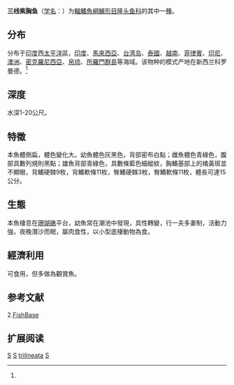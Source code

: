 {{Speciesbox 
| genus = Stethojulis
| species = trilineata
| status = LC
| status_system = IUCN3.1
| image = Stethojulis trilineata.jpg
| authority = Bloch et Schneider, 1801<ref name='id7764'>{{cite web| url =http://www.bioinfo.cn/db05/BjdwSpecies.php?action=view&id=7764| title =三线紫胸鱼| work =中国动物物种编目数据库| publisher =中国科学院微生物研究所| author =中国科学院动物研究所| accessdate =2009-04-16| deadurl =yes| archiveurl =https://web.archive.org/web/20160305035710/http://www.bioinfo.cn/db05/BjdwSpecies.php?action=view&id=7764| archivedate =2016-03-05}}</ref>
| synonyms = *''Halichoeres sebae''<br /><small>Kner, 1860</small>
*''Halichoeres trilineata''<br /><small>Bloch & Schneider, 1801</small>
*''Julis phekadopleura''<br /><small>Bleeker, 1849</small>
*''Julis sebanus''<br /><small>Valenciennes, 1839</small>
*''Labrus trilineatus''<br /><small>Bloch & Schneider, 1801</small>
*''Stethojulis filholi''<br /><small>Sauvage, 1880</small>
*''Stethojulis phekadoleura''<br /><small>Bleeker, 1849</small>
*''Stethojulis phekadopleura''<br /><small>Bleeker, 1849</small>
}}

'''三线紫胸鱼'''（[[学名|学名]]：{{lang|la|''Stethojulis trilineata''}}）为[[輻鰭魚綱|輻鰭魚綱]][[鱸形目|鱸形目]][[隆头鱼科|隆头鱼科]]的其中一[[種|種]]。

==分布==
分布于[[印度|印度]]西[[太平洋|太平洋]]區，[[印度|印度]]、[[馬來西亞|馬來西亞]]、[[台湾岛|台湾岛]]、[[泰國|泰國]]、[[越南|越南]]、[[菲律賓|菲律賓]]、[[印尼|印尼]]、[[澳洲|澳洲]]、[[密克羅尼西亞|密克羅尼西亞]]、[[帛琉|帛琉]]、[[所羅門群島|所羅門群島]]等海域。该物种的模式产地在新西兰科罗曼德。<ref name='id7764'/>

==深度==
水深1-20公尺。

==特徵==
本魚體側扁，體色變化大。幼魚體色灰黑色，背部密布白點；雌魚體色青綠色，腹部具數列規則黑點；雄魚背部青綠色，具數條藍色細縱紋，胸鰭基部上的橘黃斑並不顯眼，背鰭硬棘9枚，背鰭軟條11枚，臀鰭硬棘3枚，臀鰭軟條11枚，體長可達15公分。

==生態==
本魚棲息在[[珊瑚礁|珊瑚礁]]平台，幼魚常在潮池中發現，具性轉變，行一夫多妻制，活動力強，夜晚潛沙而眠，屬肉食性，以小型底棲動物為食。

==經濟利用==
可食用，但多做為觀賞魚。

==参考文献==
{{reflist}}
2.[http://www.fishbase.org/ FishBase]{{Wayback|url=http://www.fishbase.org/ |date=20171017132213 }}

==扩展阅读==
{{refbegin}}
{{wikispecies-inline|Stethojulis trilineata|三线紫胸鱼}}
{{refend}}
{{Taxonbar|from=Q1043511}}

[[Category:食用鱼|S]]
[[Category:觀賞魚|S]]
[[Category:紫胸鱼属|trilineata]]
[[Category:1801年描述的魚類|S]]